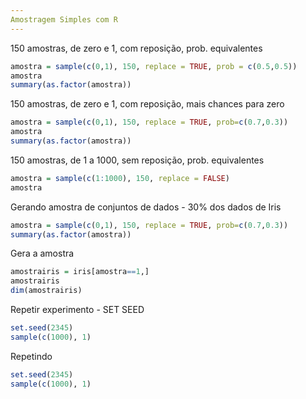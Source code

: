 ```yaml
---
Amostragem Simples com R
---
```

150 amostras, de zero e 1, com reposição, prob. equivalentes
```r
amostra = sample(c(0,1), 150, replace = TRUE, prob = c(0.5,0.5))
amostra
summary(as.factor(amostra))
```
150 amostras, de zero e 1, com reposição, mais chances para zero
```r
amostra = sample(c(0,1), 150, replace = TRUE, prob=c(0.7,0.3))
amostra
summary(as.factor(amostra))
```
150 amostras, de 1 a 1000, sem reposição, prob. equivalentes
```r
amostra = sample(c(1:1000), 150, replace = FALSE)
amostra
```
Gerando amostra de conjuntos de dados - 30% dos dados de Iris
```r
amostra = sample(c(0,1), 150, replace = TRUE, prob=c(0.7,0.3))
summary(as.factor(amostra))
```
Gera a amostra
```r
amostrairis = iris[amostra==1,]
amostrairis
dim(amostrairis)
```
Repetir experimento - SET SEED
```r
set.seed(2345)
sample(c(1000), 1)
```
Repetindo
```r
set.seed(2345)
sample(c(1000), 1)
```

